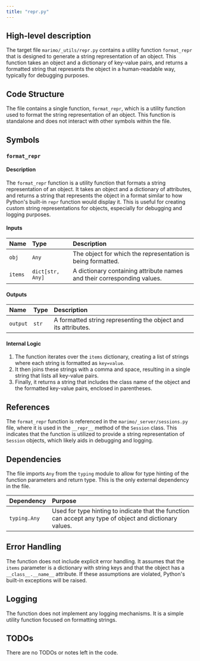```yaml
---
title: "repr.py"
---
```


## High-level description

The target file `marimo/_utils/repr.py` contains a utility function `format_repr` that is designed to generate a string representation of an object. This function takes an object and a dictionary of key-value pairs, and returns a formatted string that represents the object in a human-readable way, typically for debugging purposes.

## Code Structure

The file contains a single function, `format_repr`, which is a utility function used to format the string representation of an object. This function is standalone and does not interact with other symbols within the file.

## Symbols

### `format_repr`
#### Description
The `format_repr` function is a utility function that formats a string representation of an object. It takes an object and a dictionary of attributes, and returns a string that represents the object in a format similar to how Python's built-in `repr` function would display it. This is useful for creating custom string representations for objects, especially for debugging and logging purposes.

#### Inputs
| Name  | Type         | Description                                      |
|:------|:-------------|:-------------------------------------------------|
| `obj` | `Any`        | The object for which the representation is being formatted. |
| `items` | `dict[str, Any]` | A dictionary containing attribute names and their corresponding values. |

#### Outputs
| Name    | Type   | Description                                      |
|:--------|:-------|:-------------------------------------------------|
| `output` | `str`  | A formatted string representing the object and its attributes. |

#### Internal Logic
1. The function iterates over the `items` dictionary, creating a list of strings where each string is formatted as `key=value`.
2. It then joins these strings with a comma and space, resulting in a single string that lists all key-value pairs.
3. Finally, it returns a string that includes the class name of the object and the formatted key-value pairs, enclosed in parentheses.

## References

The `format_repr` function is referenced in the `marimo/_server/sessions.py` file, where it is used in the `__repr__` method of the `Session` class. This indicates that the function is utilized to provide a string representation of `Session` objects, which likely aids in debugging and logging.

## Dependencies

The file imports `Any` from the `typing` module to allow for type hinting of the function parameters and return type. This is the only external dependency in the file.

| Dependency | Purpose                                      |
|:-----------|:---------------------------------------------|
| `typing.Any` | Used for type hinting to indicate that the function can accept any type of object and dictionary values. |

## Error Handling

The function does not include explicit error handling. It assumes that the `items` parameter is a dictionary with string keys and that the object has a `__class__.__name__` attribute. If these assumptions are violated, Python's built-in exceptions will be raised.

## Logging

The function does not implement any logging mechanisms. It is a simple utility function focused on formatting strings.

## TODOs

There are no TODOs or notes left in the code.